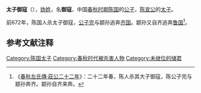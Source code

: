 {{模板:Infobox 先秦人物
|名称= 太子御寇
|姓=[[妫姓|妫]]
|氏=陈
|名=御寇
|字=
|别名=
|别字=
|谥号=
|时代=春秋
|国家=[[陈国|陈]] 
|身份=陈国太子
|出生=
|逝世=前672年
|父=[[陈宣公|陈宣公]]
|母=
|子女=
}}
'''太子御寇'''（{{bd|？||前672年||catIdx=T}}），[[妫姓|妫姓]]，名'''御寇'''，中国[[春秋时期|春秋时期]][[陈国|陈国]]的[[公子|公子]]，[[陈宣公|陈宣公]]的[[太子|太子]]。

前672年，陈国人杀太子御寇，[[田完|公子完]]与颛孙逃奔[[齐国|齐国]]。颛孙又自齐逃奔[[鲁国|鲁国]]<ref>《[[s:春秋左氏傳/莊公|春秋左氏傳·莊公二十二年]]》：二十二年春，陈人杀其大子御寇，陈公子完与颛孙奔齐。颛孙自齐来奔。</ref>。

==参考文献注释==
{{Reflist}}

[[Category:陈国太子|Category:陈国太子]]
[[Category:春秋时代被杀害人物|Category:春秋时代被杀害人物]]
[[Category:未继位的储君|Category:未继位的储君]]